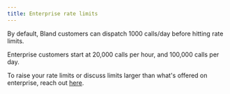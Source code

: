 ```yaml
---
title: Enterprise rate limits
---
```


By default, Bland customers can dispatch 1000 calls/day before hitting rate limits.

Enterprise customers start at 20,000 calls per hour, and 100,000 calls per day.

To raise your rate limits or discuss limits larger than what's offered on enterprise, reach out <a href="https://forms.default.com/361589">here</a>.
